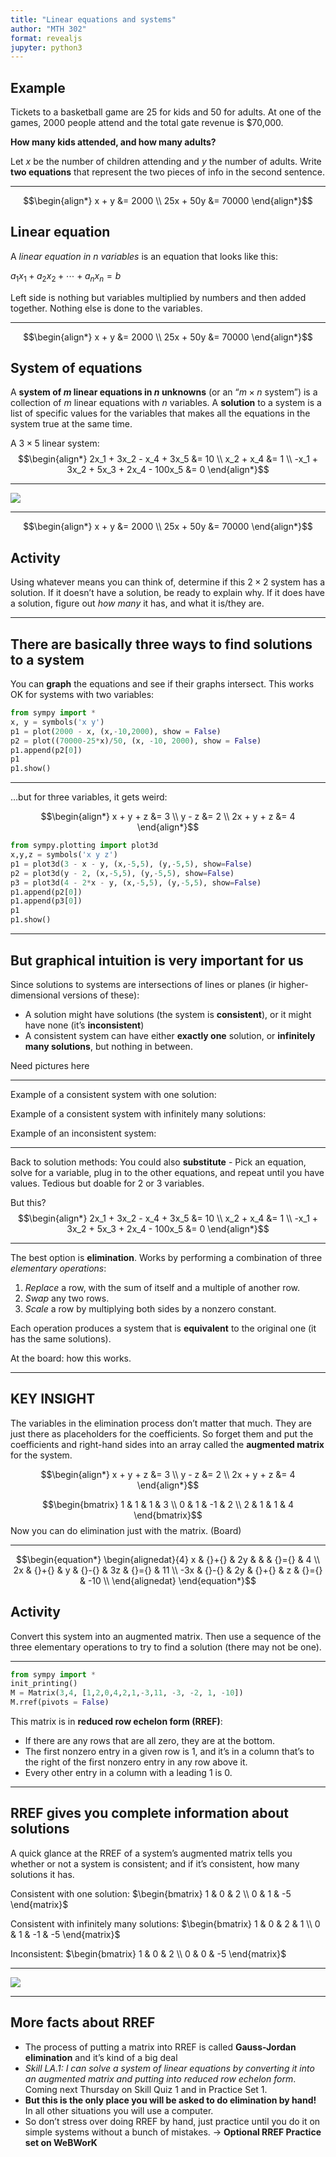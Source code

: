 ```yaml
---
title: "Linear equations and systems"
author: "MTH 302"
format: revealjs
jupyter: python3
---
```


::: {.callout-note}
## Example
Tickets to a basketball game are 25 for kids and 50 for adults. At one of the games, 2000 people attend and the total gate revenue is $70,000. 

**How many kids attended, and how many adults?** 
:::

Let $x$ be the number of children attending and $y$ the number of adults. Write **two equations** that represent the two pieces of info in the second sentence. 

---

$$\begin{align*}
x + y &= 2000 \\
25x + 50y &= 70000
\end{align*}$$

:::{.callout-note}
## Linear equation
A *linear equation in $n$ variables* is an equation that looks like this:

$a_1 x_1 + a_2x_2 + \cdots + a_n x_n = b$ 

Left side is nothing but variables multiplied by numbers and then added together. Nothing else is done to the variables. 
:::

---

$$\begin{align*}
x + y &= 2000 \\
25x + 50y &= 70000
\end{align*}$$

:::{.callout-note}
## System of equations
A **system of $m$ linear equations in $n$ unknowns** (or an "$m \times n$ system") is a collection of $m$ linear equations with $n$ variables. A **solution** to a system is a list of specific values for the variables that makes all the equations in the system true at the same time. 
:::

A $3 \times 5$ linear system: 
$$\begin{align*}
2x_1 + 3x_2 - x_4 + 3x_5 &= 10 \\
x_2 + x_4 &= 1 \\
-x_1 + 3x_2 + 5x_3 + 2x_4 - 100x_5 &= 0 
\end{align*}$$

---

![](ge1)

---

$$\begin{align*}
x + y &= 2000 \\
25x + 50y &= 70000
\end{align*}$$

:::{.callout-important}
## Activity

Using whatever means you can think of, determine if this $2 \times 2$ system has a solution. If it doesn't have a solution, be ready to explain why. If it does have a solution, figure out *how many* it has, and what it is/they are. 
:::

---

## There are basically three ways to find solutions to a system 

You can **graph** the equations and see if their graphs intersect. This works OK for systems with two variables: 

```python
from sympy import *
x, y = symbols('x y')
p1 = plot(2000 - x, (x,-10,2000), show = False)
p2 = plot((70000-25*x)/50, (x, -10, 2000), show = False)
p1.append(p2[0])
p1
p1.show()
```

---

...but for three variables, it gets weird: 

$$\begin{align*}
x + y + z &= 3 \\   
y - z &= 2 \\ 
2x + y + z &= 4 
\end{align*}$$

```python
from sympy.plotting import plot3d
x,y,z = symbols('x y z')
p1 = plot3d(3 - x - y, (x,-5,5), (y,-5,5), show=False)
p2 = plot3d(y - 2, (x,-5,5), (y,-5,5), show=False)
p3 = plot3d(4 - 2*x - y, (x,-5,5), (y,-5,5), show=False)
p1.append(p2[0])
p1.append(p3[0])
p1
p1.show()
```

---

## But graphical intuition is very important for us

Since solutions to systems are intersections of lines or planes (ir higher-dimensional versions of these): 

- A solution might have solutions (the system is **consistent**), or it might have none (it's **inconsistent**)
- A consistent system can have either **exactly one** solution, or **infinitely many solutions**, but nothing in between. 

Need pictures here 

---

Example of a consistent system with one solution: 

Example of a consistent system with infinitely many solutions: 

Example of an inconsistent system: 

---

Back to solution methods: You could also **substitute** - Pick an equation, solve for a variable, plug in to the other equations, and repeat until you have values. Tedious but doable for 2 or 3 variables. 

But this?
$$\begin{align*}
2x_1 + 3x_2 - x_4 + 3x_5 &= 10 \\
x_2 + x_4 &= 1 \\
-x_1 + 3x_2 + 5x_3 + 2x_4 - 100x_5 &= 0 
\end{align*}$$

--- 

The best option is **elimination**. Works by performing a combination of three *elementary operations*: 

1. *Replace* a row, with the sum of itself and a multiple of another row. 
2. *Swap* any two rows. 
3. *Scale* a row by multiplying both sides by a nonzero constant. 

Each operation produces a system that is **equivalent** to the original one (it has the same solutions). 

At the board: how this works. 

--- 

:::{.callout-important}
## KEY INSIGHT
The variables in the elimination process don't matter that much. They are just there as placeholders for the coefficients. So forget them and put the coefficients and right-hand sides into an array called the **augmented matrix** for the system. 
:::

$$\begin{align*}
x + y + z &= 3 \\   
y - z &= 2 \\ 
2x + y + z &= 4 
\end{align*}$$

$$\begin{bmatrix}
1 & 1 & 1 & 3 \\ 
0 & 1 & -1 & 2 \\ 
2 & 1 & 1 & 4
\end{bmatrix}$$
Now you can do elimination just with the matrix. (Board) 

---

$$\begin{equation*}
\begin{alignedat}{4}
x &  {}+{}  & 2y &  &  &  {}={}  & 4 \\
2x &  {}+{}  & y &  {}-{}  & 3z &  {}={}  & 11 \\
-3x &  {}-{}  & 2y &  {}+{}  & z &  {}={}  & -10 \\
\end{alignedat}
\end{equation*}$$

:::{.callout-important}
## Activity
Convert this system into an augmented matrix. Then use a sequence of the three elementary operations to try to find a solution (there may not be one). 
:::

---

```python
from sympy import * 
init_printing()
M = Matrix(3,4, [1,2,0,4,2,1,-3,11, -3, -2, 1, -10])
M.rref(pivots = False)
```

This matrix is in **reduced row echelon form (RREF)**: 

- If there are any rows that are all zero, they are at the bottom. 
- The first nonzero entry in a given row is $1$, and it's in a column that's to the right of the first nonzero entry in any row above it. 
- Every other entry in a column with a leading $1$ is $0$. 

---

## RREF gives you complete information about solutions

A quick glance at the RREF of a system's augmented matrix tells you whether or not a system is consistent; and if it's consistent, how many solutions it has. 

Consistent with one solution: 
$\begin{bmatrix}
1 & 0 & 2 \\
0 & 1 & -5 
\end{matrix}$ 

Consistent with infinitely many solutions: 
$\begin{bmatrix}
1 & 0 & 2 & 1 \\
0 & 1 & -1 & -5  
\end{matrix}$ 

Inconsistent: 
$\begin{bmatrix}
1 & 0 & 2 \\
0 & 0 & -5 
\end{matrix}$ 

---

![](ge2)

---

## More facts about RREF

- The process of putting a matrix into RREF is called **Gauss-Jordan elimination** and it's kind of a big deal
- *Skill LA.1: I can solve a system of linear equations by converting it into an augmented matrix and putting into reduced row echelon form*. Coming next Thursday on Skill Quiz 1 and in Practice Set 1. 
- **But this is the only place you will be asked to do elimination by hand!** In all other situations you will use a computer. 
- So don't stress over doing RREF by hand, just practice until you do it on simple systems without a bunch of mistakes. $\rightarrow$ **Optional RREF Practice set on WeBWorK** 